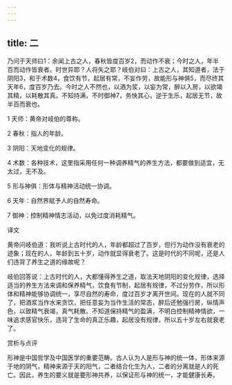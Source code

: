 ```yaml
---
---
---
```

title: 二
---




乃问于天师曰1：余闻上古之人，春秋皆度百岁2，而动作不衰；今时之人，年半百而动作皆衰者。时世异耶？人将失之耶？岐伯对曰：上古之人，其知道者，法于阴阳3，和于术数4，食饮有节，起居有常，不妄作劳，故能形与神俱5，而尽终其天年6，度百岁乃去。今时之人不然也，以酒为浆，以妄为常，醉以入房，以欲竭其精，以耗散其真。不知持满，不时御神7，务快其心，逆于生乐，起居无节，故半百而衰也。

1 天师：黄帝对岐伯的尊称。

2 春秋：指人的年龄。

3 阴阳：天地变化的规律。

4 术数：各种技术，这里指采用任何一种调养精气的养生方法，都要做到适宜，无太过，无不及。

5 形与神俱：形体与精神活动统一协调。

6 天年：自然界赋予人的自然寿命。

7 御神：控制精神情志活动，以免过度消耗精气。

译文

黄帝问岐伯道：我听说上古时代的人，年龄都超过了百岁，但行为动作没有衰老的迹象；现在的人，年龄到五十岁，动作就显得衰老了。这是时代的不同呢，还是人们违背了养生之道的缘故呢？

岐伯回答说：上古时代的人，大都懂得养生之道，取法天地阴阳的变化规律，选择适当的养生方法来调和保养精气，饮食有节制，起居有规律，不过分劳作，所以形体和精神能够协调统一，享尽自然的寿命，度过百岁才离开世间。现在的人就不同了，把酒浆当作水来贪饮，把任意妄为当作生活的常态，醉后还勉强行房，纵情声色，以致精气衰竭，真气耗散。不知道保持精气的盈满，不明白控制精神情欲，一味追求感官快乐，违背了生命的真正乐趣，起居没有规律，所以五十岁左右就衰老了。

赏析与点评

形神是中国哲学及中国医学的重要范畴。古人认为人是形与神的统一体，形体来源于地的阴气，精神来源于天的阳气，二者结合化生为人，二者的分离就是人的死亡。因此，养生的要义就是要形神共养，以保证形与神的统一，才能健康长寿。